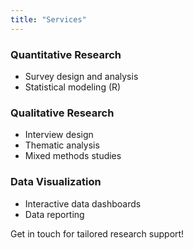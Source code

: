 ```yaml
---
title: "Services"
---
```


### Quantitative Research

-   Survey design and analysis
-   Statistical modeling (R)

### Qualitative Research

-   Interview design
-   Thematic analysis
-   Mixed methods studies

### Data Visualization

-   Interactive data dashboards
-   Data reporting

Get in touch for tailored research support!
